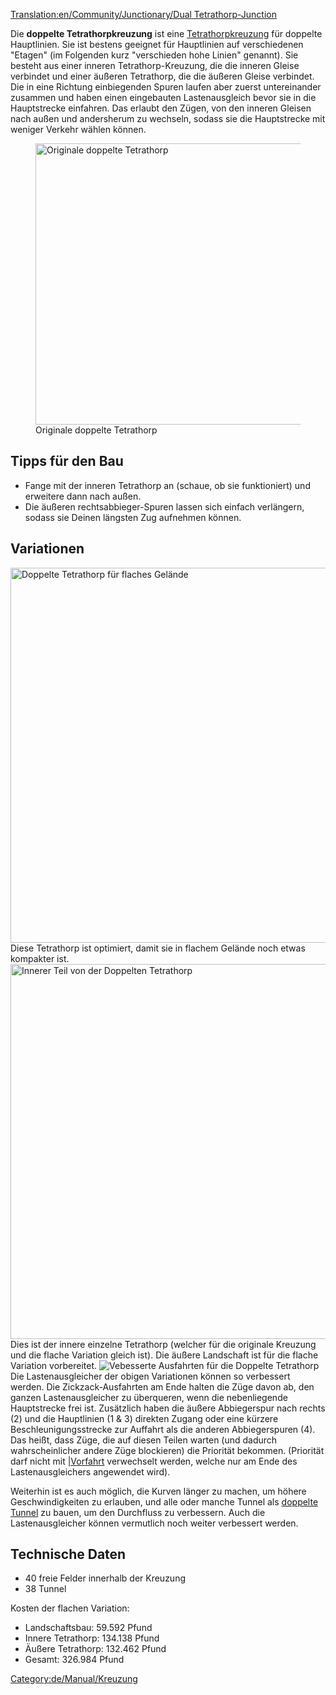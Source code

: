 [[Translation:en/Community/Junctionary/Dual Tetrathorp-Junction]]

{{de/Community/Junctionary/Kreuzungsmenü}}
Die '''doppelte Tetrathorpkreuzung''' ist eine [[de/Community/Junctionary/Tetrathorp-Kreuzung|Tetrathorpkreuzung]] für doppelte Hauptlinien. Sie ist bestens geeignet für Hauptlinien auf verschiedenen "Etagen" (im Folgenden kurz "verschieden hohe Linien" genannt). Sie besteht aus einer inneren Tetrathorp-Kreuzung, die die inneren Gleise verbindet und einer äußeren Tetrathorp, die die äußeren Gleise verbindet. Die in eine Richtung einbiegenden Spuren laufen aber zuerst untereinander zusammen und haben einen eingebauten Lastenausgleich bevor sie in die Hauptstrecke einfahren. Das erlaubt den Zügen, von den inneren Gleisen nach außen und andersherum zu wechseln, sodass sie die Hauptstrecke mit weniger Verkehr wählen können.

[[File:en/Community/Junctionary/Dual Ttj orig.png|none|thumb|450px|Originale doppelte Tetrathorp]]

{{de/Community/Junctionary/Kreuzungskriterien|Etwa 330.000 Pfund|3|1|0|1,5|1|1|1|1|0|0|0||Ausgefallene Züge beeinflussen nur die
eine Strecke.|
* Kann viele Züge gleichzeitig handhaben.
* Benötigt den [[de/Hangbau|Hangbau]] Patch an.
* Klar strukturiert, daher vermutlich einfacher zu merken und bauen als ähnlich große Kreuzungen.
* Modulares Design: Man kann die inneren Gleise zuerst bauen, mit ein wenig mehr Platz als bei der normalen [[de/Community/Junctionary/Tetrathorp-Kreuzung|Tetrathorp-Kreuzung]], und die äußeren Gleise erst später bauen.
}}

==Tipps für den Bau==
* Fange mit der inneren Tetrathorp an (schaue, ob sie funktioniert) und erweitere dann nach außen.
* Die äußeren rechtsabbieger-Spuren lassen sich einfach verlängern, sodass sie Deinen längsten Zug aufnehmen können.

==Variationen==
[[File:en/Community/Junctionary/Dual Ttj flat.png|none|thumb|600px|Doppelte Tetrathorp für flaches Gelände]]
Diese Tetrathorp ist optimiert, damit sie in flachem Gelände noch etwas kompakter ist.
[[File:en/Community/Junctionary/Dual Ttj part.png|none|thumb|600px|Innerer Teil von der Doppelten Tetrathorp]]
Dies ist der innere einzelne Tetrathorp (welcher für die originale Kreuzung und die flache Variation gleich ist). Die äußere Landschaft ist für die flache Variation vorbereitet.
[[File:en/Community/Junctionary/Dual Ttj exits.png|none|frame|Vebesserte Ausfahrten für die Doppelte Tetrathorp]]
Die Lastenausgleicher der obigen Variationen können so verbessert werden. Die Zickzack-Ausfahrten am Ende halten die Züge davon ab, den ganzen Lastenausgleicher zu überqueren, wenn die nebenliegende Hauptstrecke frei ist. Zusätzlich haben die äußere Abbiegerspur nach rechts (2) und die Hauptlinien (1 & 3) direkten Zugang oder eine kürzere Beschleunigungsstrecke zur Auffahrt als die anderen Abbiegerspuren (4). Das heißt, dass Züge, die auf diesen Teilen warten (und dadurch wahrscheinlicher andere Züge blockieren) die Priorität bekommen. (Priorität darf nicht mit [[de/Community/Junctionary/Vorfahrtszusammenführung||Vorfahrt]] verwechselt werden, welche nur am Ende des Lastenausgleichers angewendet wird).

Weiterhin ist es auch möglich, die Kurven länger zu machen, um höhere Geschwindigkeiten zu erlauben, und alle oder manche Tunnel als [[de/Community/Junctionary/Doppelte Tunnel|doppelte Tunnel]] zu bauen, um den Durchfluss zu verbessern. Auch die Lastenausgleicher können vermutlich noch weiter verbessert werden.

==Technische Daten==
* 40 freie Felder innerhalb der Kreuzung
* 38 Tunnel
Kosten der flachen Variation:
* Landschaftsbau: 59.592 Pfund
* Innere Tetrathorp: 134.138 Pfund
* Äußere Tetrathorp: 132.462 Pfund
* Gesamt: 326.984 Pfund

[[Category:de/Manual/Kreuzung]]